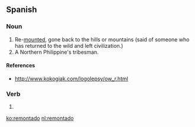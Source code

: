 ==Spanish==

===Noun===
{{es-noun|m}}

# Re-[[mount]]ed, gone back to the hills or mountains (said of someone who has returned to the wild and left civilization.)
# A Northern Philippine's tribesman.

====References====
* http://www.kokogiak.com/logolepsy/ow_r.html

===Verb===
{{es-past participle|remontad|remontar}}
 
# {{es-verb form of|ending=ar|mood=past participle|gender=m|number=s|remontar}}

[[ko:remontado]]
[[nl:remontado]]